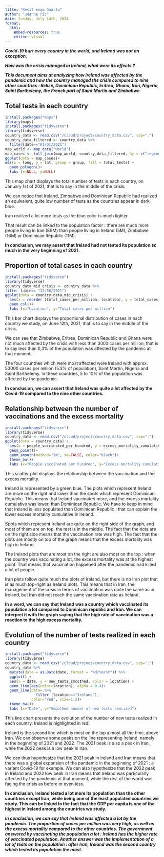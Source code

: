 ```yaml
---
title: "Resit exam Quarto"
author: "Jeanne Pic"
date: Sunday, July 14th, 2024
format:
  html:
    embed-resources: true
    editor: visual
---
```


***Covid-19 hurt every country in the world, and Ireland was not an exception.***

***How was the crisis managed in Ireland, what were its effects ?***

***This document aims at analyzing how Ireland was affected by the pandemic and how the country managed the crisis compared to nine other countries : Belize, Dominican Republic, Eritrea, Ghana, Iran, Nigeria, Saint Barthelemy, the French part of Saint Martin and Zimbabwe.***

## Total tests in each country

```r
install.packages("maps")
library(maps)
install.packages("tidyverse")
library(tidyverse)
country_data <- read.csv("/cloud/project/country_data.csv", sep=";")
country_data_filtered <- country_data %>%
  filter(date=="01/01/2021")
map_world <- map_data("world") 
map_cases <- full_join(map_world, country_data_filtered, by = c("region" = "location"))
ggplot(data = map_cases)+
aes(x = long, y = lat, group = group, fill = total_tests) +
  geom_polygon()+
  labs (x=NULL, y=NULL)
```

This map chart displays the total number of tests in each country, on January 1st of 2021, that is to say in the middle of the crisis.

We can notice that Ireland, Zimbabwe and Dominican Republic had realized an equivalent, quite low number of tests as the countries appear in dark blue.

Iran realized a lot more tests as the blue color is much lighter.

That result can be linked to the population factor : there are much more people living in Iran (89M) than people living in Ireland (5M), Zimbabwe (16M) or Dominican Republic (11M).

**In conclusion, we may assert that Ireland had not tested its population so much in the very beginning of 2021.**

## Proportion of total cases in each country

```r
install.packages("tidyverse")
library(tidyverse)
country_data_mid_crisis <- country_data %>%
filter (date== "12/06/2021")
ggplot(data = country_data_mid_crisis) +
  aes(x = reorder (total_cases_per_million, location), y = total_cases_per_million, fill = location) +
  geom_col()+
  labs (x="Location", y="Total cases per million")
```

This bar chart displays the proportional distribution of cases in each country we study, on June 12th, 2021, that is to say in the middle of the crisis.

We can see that Zimbabwe, Eritrea, Dominican Republic and Ghana were not much affected by the crisis with less than 3000 cases per million, that is to say less than 0,3% of the population was affected by the pandemic at that moment.

The four countries which were most affected were Ireland with approx. 53000 cases per million (5.3% of population), Saint Martin, Nigeria and Saint Barthelemy. In these countries, 5 to 10% of the population was affected by the pandemic.

**In conclusion, we can assert that Ireland was quite a lot affected by the Covid-19 compared to the nine other countries.**

## Relationship between the number of vaccinations and the excess mortality

```r
install.packages("tidyverse")
library(tidyverse)
country_data <- read.csv("/cloud/project/country_data.csv", sep=";")
ggplot(data = country_data) +
  aes(x = people_vaccinated_per_hundred, y = excess_mortality_cumulative_absolute, color=location) +
  geom_point()+
  geom_smooth(method="lm", se=FALSE, color="black")+
  theme_bw()+
  labs (x="People vaccinated per hundred", y="Excess mortality cumulative absolute")
```

This scatter plot displays the relationship between the vaccination and the excess mortality.

Ireland is represented by a green blue. The plots which represent Ireland are more on the right and lower than the spots which represent Dominican Republic. This means that Ireland vaccinated more, and the excess mortality cumulative was lower, than Dominican Republic. We have to keep in mind that Ireland is less populated than Dominican Republic ; that can explain the lower excess mortality cumulative in Ireland.

Spots which represent Ireland are quite on the right side of the graph, and most of them are on top, the rest is in the middle. The fact that the dots are on the right side means that the vaccination rate was high. The fact that the plots are mostly on top of the graph means that the excess mortality was high in Ireland.

The Ireland plots that are most on the right are also most on the top : when the country was vaccinating a lot, the excess mortality was at the highest point. That means that vaccination happened after the pandemic had killed a lot of people.

Iran plots follow quite much the plots of Ireland, but there is no Iran plot that is as much top-right as Ireland plots. This means that in Iran, the management of the crisis in terms of vaccination was quite the same as in Ireland, but Iran did not reach the same vaccination rate as Ireland.

**In a word, we can say that Ireland was a country which vaccinated its population a lot compared to Dominican republic and Iran. We can interpret it with the graph saying that the high rate of vaccination was a reaction to the high excess mortality.**

## Evolution of the number of tests realized in each country

```r
install.packages("tidyverse")
library(tidyverse)
country_data <- read.csv("/cloud/project/country_data.csv", sep=";")
country_data %>%
  mutate(date = as.Date(date, format = "%d/%m/%Y")) %>%
  ggplot() +
  aes(x = date, y = new_tests_smoothed, color = location) +
  geom_line(aes(color=location), alpha = 0.4)+
  geom_line(data=.%>% 
              filter (location=="Ireland"),
            color="red", size=1.2)+
  theme_bw()+
  labs (x="Date", y="Smoothed number of new tests realized")

```

This line chart presents the evolution of the number of new tests realized in each country. Ireland is highlighted in red.

Ireland is the second line which is most on the top almost all the time, above Iran. We can observe some peaks on the line representing Ireland, namely in the beginning of 2021 and 2022. The 2021 peak is also a peak in Iran, while the 2022 peak is a low peak in Iran.

We can thus hypothesize that the 2021 peak in Ireland and Iran means that there was a global expansion of the pandemic in the beginning of 2021 : a variant Covid-19 for example. We can also hypothesize that the 2022 peak in Ireland and 2022 low peak in Iran means that Ireland was particularly affected by the pandemic at that moment, while the rest of the world was facing the crisis as before or even less.

**In conclusion, Ireland tested a lot more its population than the other countries except Iran, while being one of the least populated countries we study. This can be linked to the fact that the GDP per capita is one of the highest in Ireland among the countries we study.**

***In conclusion, we can say that Ireland was affected a lot by the pandemic. The proportion of cases per million was very high, as well as the excess mortality compared to the other countries. The government answered by vaccinating the population a lot : Ireland has the higher rate of vaccinated population. Another answer was the implementation of a lot of tests on the population : after Iran, Ireland was the second country which tested its population the most.***
